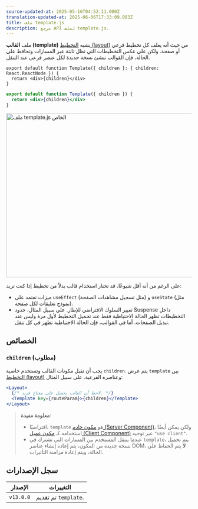 ```yaml
---
source-updated-at: 2025-05-16T04:52:11.000Z
translation-updated-at: 2025-06-06T17:33:09.083Z
title: ملف template.js
description: مرجع API لملف template.js.
---
```


ملف **القالب (template)** يشبه [التخطيط (layout)](/docs/app/building-your-application/routing/pages-and-layouts#layouts) من حيث أنه يغلف كل تخطيط فرعي أو صفحة. ولكن على عكس التخطيطات التي تظل ثابتة عبر المسارات وتحافظ على الحالة، فإن القوالب تنشئ نسخة جديدة لكل عنصر فرعي عند التنقل.

```tsx filename="app/template.tsx" switcher
export default function Template({ children }: { children: React.ReactNode }) {
  return <div>{children}</div>
}
```

```jsx filename="app/template.jsx" switcher
export default function Template({ children }) {
  return <div>{children}</div>
}
```

<Image
  alt="ملف template.js الخاص"
  srcLight="/docs/light/template-special-file.png"
  srcDark="/docs/dark/template-special-file.png"
  width="1600"
  height="444"
/>

على الرغم من أنه أقل شيوعًا، قد تختار استخدام قالب بدلاً من تخطيط إذا كنت تريد:

- ميزات تعتمد على `useEffect` (مثل تسجيل مشاهدات الصفحة) و `useState` (مثل نموذج تعليقات لكل صفحة).
- تغيير السلوك الافتراضي للإطار. على سبيل المثال، حدود Suspense داخل التخطيطات تظهر الحالة الاحتياطية فقط عند تحميل التخطيط لأول مرة وليس عند تبديل الصفحات. أما في القوالب، فإن الحالة الاحتياطية تظهر في كل تنقل.

## الخصائص

### `children` (مطلوب)

يجب أن تقبل مكونات القالب وتستخدم خاصية `children`. يتم عرض `template` بين [التخطيط (layout)](/docs/app/api-reference/file-conventions/layout) وعناصره الفرعية. على سبيل المثال:

```jsx filename="الإخراج"
<Layout>
  {/* لاحظ أن القالب يحصل على مفتاح فريد. */}
  <Template key={routeParam}>{children}</Template>
</Layout>
```

> **معلومة مفيدة**:
>
> - افتراضيًا، `template` هو [مكون خادم (Server Component)](/docs/app/building-your-application/rendering/server-components)، ولكن يمكن أيضًا استخدامه كـ [مكون عميل (Client Component)](/docs/app/building-your-application/rendering/client-components) عبر توجيه `"use client"`.
> - عندما ينتقل المستخدم بين المسارات التي تشترك في `template`، يتم تحميل نسخة جديدة من المكون، يتم إعادة إنشاء عناصر DOM، **لا** يتم الحفاظ على الحالة، ويتم إعادة مزامنة التأثيرات.

## سجل الإصدارات

| الإصدار   | التغييرات                 |
| --------- | ------------------------- |
| `v13.0.0` | تم تقديم `template`.      |